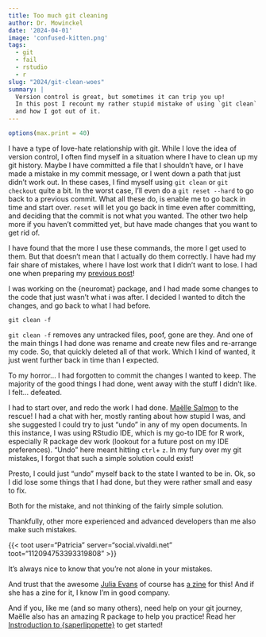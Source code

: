 ```yaml
---
title: Too much git cleaning
author: Dr. Mowinckel
date: '2024-04-01'
image: 'confused-kitten.png'
tags:
  - git
  - fail
  - rstudio
  - r
slug: "2024/git-clean-woes"
summary: |
  Version control is great, but sometimes it can trip you up!
  In this post I recount my rather stupid mistake of using `git clean` when I shouldn't have, 
  and how I got out of it.
---
```

  
```r
options(max.print = 40)
```

I have a type of love-hate relationship with git.
While I love the idea of version control, I often find myself in a situation where I have to clean up my git history.
Maybe I have committed a file that I shouldn't have, or I have made a mistake in my commit message, or I went down a path that just didn't work out.
In these cases, I find myself using `git clean` or `git checkout` quite a bit.
In the worst case, I'll even do a `git reset --hard` to go back to a previous commit.
What all these do, is enable me to go back in time and start over.
`reset` will let you go back in time even after committing, and deciding that the commit is not what you wanted.
The other two help more if you haven't committed yet, but have made changes that you want to get rid of.

I have found that the more I use these commands, the more I get used to them.
But that doesn't mean that I actually do them correctly. 
I have had my fair share of mistakes, where I have lost work that I didn't want to lose.
I had one when preparing my [previous post](/blog/2024/freesurfer-lmm-r/)!

I was working on the {neuromat} package, and I had made some changes to the code that just wasn't what i was after.
I decided I wanted to ditch the changes, and go back to what I had before.

`git clean -f`

`git clean -f` removes any untracked files, poof, gone are they. 
And one of the main things I had done was rename and create new files and re-arrange my code.
So, that quickly deleted all of that work. 
Which I kind of wanted, it just went further back in time than I expected.

To my horror... I had forgotten to commit the changes I wanted to keep.
The majority of the good things I had done, went away with the stuff I didn't like. 
I felt... defeated.

I had to start over, and redo the work I had done.
[Maëlle Salmon](https://masalmon.eu/) to the rescue!
I had a chat with her, mostly ranting about how stupid I was, and she suggested I could try to just "undo" in any of my open documents.
In this instance, I was using RStudio IDE, which is my go-to IDE for R work, especially R package dev work (lookout for a future post on my IDE preferences).
"Undo" here meant hitting `ctrl`+ `z`.
In my fury over my git mistakes, I forgot that such a simple solution could exist!

Presto, I could just "undo" myself back to the state I wanted to be in.
Ok, so I did lose some things that I had done, but they were rather small and easy to fix.

Both for the mistake, and not thinking of the fairly simple solution.

Thankfully, other more experienced and advanced developers than me also make such mistakes.

{{< toot user="Patricia" server="social.vivaldi.net" toot="112094753393319808" >}}

It's always nice to know that you're not alone in your mistakes.

And trust that the awesome [Julia Evans](https://fosstodon.org/@b0rk@jvns.ca) of course has [a zine](https://wizardzines.com/comics/losing-your-work/) for this!
And if she has a zine for it, I know I'm in good company.

And if you, like me (and so many others), need help on your git journey, Maëlle also has an amazing R package to help you practice!
Read her [Instroduction to {saperlipopette}](https://masalmon.eu/2024/01/18/saperlipopette-package-practice-git/) to get started!
